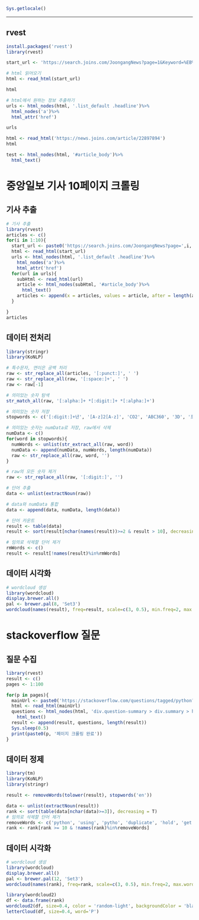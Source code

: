 
```r
Sys.getlocale()
```


***************************************************************************************

## rvest

```r
install.packages('rvest')
library(rvest)
```

```r
start_url <- 'https://search.joins.com/JoongangNews?page=1&Keyword=%EB%B9%85%EB%8D%B0%EC%9D%B4%ED%84%B0&SortType=New&SearchCategoryType=JoongangNews'

# html 읽어오기
html <- read_html(start_url)

html

# html에서 원하는 정보 추출하기
urls <- html_nodes(html, '.list_default .headline')%>%
  html_nodes('a')%>%
  html_attr('href')

urls

html <- read_html('https://news.joins.com/article/22897894')
html

test <- html_nodes(html, '#article_body')%>%
  html_text()
```

# 중앙일보 기사 10페이지 크롤링
## 기사 추출
```r
# 기사 추출
library(rvest)
articles <- c()
for(i in 1:10){
  start_url <- paste0('https://search.joins.com/JoongangNews?page=',i,'&Keyword=%EB%B9%85%EB%8D%B0%EC%9D%B4%ED%84%B0&SortType=New&SearchCategoryType=JoongangNews')
  html <- read_html(start_url)
  urls <- html_nodes(html, '.list_default .headline')%>%
    html_nodes('a')%>%
    html_attr('href')
  for(url in urls){
    subHtml <- read_html(url)
    article <- html_nodes(subHtml, '#article_body')%>%
      html_text()
    articles <- append(x = articles, values = article, after = length(articles))
  }

}
articles
```

## 데이터 전처리
```r
library(stringr)
library(KoNLP)

# 특수문자, 연이은 공백 처리
raw <- str_replace_all(articles, '[:punct:]', ' ')
raw <- str_replace_all(raw, '[:space:]+', ' ')
raw <- raw[-1]

# 의미있는 숫자 탐색
str_match_all(raw, '[:alpha:]+ *[:digit:]+ *[:alpha:]+')

# 의미있는 숫자 저장
stopwords <- c('[:digit:]+년', '[A-z]2[A-z]', 'CO2', 'ABC360', '3D', '프로듀스 *[:digit:]+', '프듀 *[:digit:]+', 'AKB *[:digit:]+', 'HKT *[:digit:]+', '[:digit:]차 *산업 *혁명', '[0-9] *급')

# 의미있는 숫자는 numData로 저장, raw에서 삭제
numData <- c()
for(word in stopwords){
  numWords <- unlist(str_extract_all(raw, word))
  numData <- append(numData, numWords, length(numData))
  raw <- str_replace_all(raw, word, '')
}

# raw의 모든 숫자 제거
raw <- str_replace_all(raw, '[:digit:]', '')

# 단어 추출
data <- unlist(extractNoun(raw))

# data와 numData 통합
data <- append(data, numData, length(data))

# 단어 카운트
result <- table(data)
result <- sort(result[nchar(names(result))>=2 & result > 10], decreasing = T)

# 임의로 삭제할 단어 제거
rmWords <- c()
result <- result[!names(result)%in%rmWords]
```

## 데이터 시각화
```r
# wordcloud 생성
library(wordcloud)
display.brewer.all()
pal <- brewer.pal(8, 'Set3')
wordcloud(names(result), freq=result, scale=c(3, 0.5), min.freq=2, max.words = 100, random.order=F, rot.per=.1, colors=pal)
```


# stackoverflow 질문
## 질문 수집
```r
library(rvest)
result <- c()
pages <- 1:100

for(p in pages){
  mainUrl <- paste0('https://stackoverflow.com/questions/tagged/python?page=',p,'&sort=newest&pagesize=15')
  html <- read_html(mainUrl)
  questions <- html_nodes(html, 'div.question-summary > div.summary > h3 > a')%>%
    html_text()
  result <- append(result, questions, length(result))
  Sys.sleep(0.5)
  print(paste0(p, '페이지 크롤링 완료'))
}
```

## 데이터 정제
```r
library(tm)
library(KoNLP)
library(stringr)

result <- removeWords(tolower(result), stopwords('en'))

data <- unlist(extractNoun(result))
rank <- sort(table(data[nchar(data)>=3]), decreasing = T)
# 임의로 삭제할 단어 제거
removeWords <- c('python', 'using', 'pytho', 'duplicate', 'hold', 'get', 'can', 'create', 'use', 'two', 'erro', 'run', 'add', 'change', 'one', 'running', 'without', 'find', 'based', 'work', 'command')
rank <- rank[rank >= 10 & !names(rank)%in%removeWords]
```

## 데이터 시각화
```r
# wordcloud 생성
library(wordcloud)
display.brewer.all()
pal <- brewer.pal(12, 'Set3')
wordcloud(names(rank), freq=rank, scale=c(3, 0.5), min.freq=2, max.words = 100, random.order=F, rot.per=.1, colors=pal)

library(wordcloud2)
df <- data.frame(rank)
wordcloud2(df, size=0.4, color = 'random-light', backgroundColor = 'black')
letterCloud(df, size=0.4, word='P')
```

